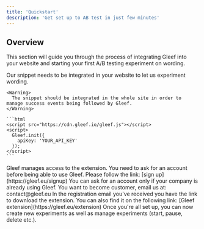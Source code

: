 ```yaml
---
title: 'Quickstart'
description: 'Get set up to AB test in just few minutes'
---
```


## Overview
This section will guide you through the process of integrating Gleef into your website and starting your first A/B testing experiment on wording.

<Steps>
  <Step title="Integrate our JS snippet">
    Our snippet needs to be integrated in your website to let us experiment wording.
    
    <Warning>
      The snippet should be integrated in the whole site in order to manage success events being followed by Gleef.
    </Warning>

    ```html
    <script src="https://cdn.gleef.io/gleef.js"></script>
    <script>
      Gleef.init({
        apiKey: 'YOUR_API_KEY'
      });
    </script>
    ```
  </Step>
  <Step title="Get credentials from Gleef">
    Gleef manages access to the extension. You need to ask for an account before being able to use Gleef.
    Please follow the link: [sign up](https://gleef.eu/signup)
    <Info>You can ask for an account only if your company is already using Gleef. You want to become customer, email us at: contact@gleef.eu</Info>
  </Step>
  <Step title="Download the Extension">
    In the registration email you've received you have the link to download the extension.
    You can also find it on the following link: [Gleef extension](https://gleef.eu/extension)
  </Step>
  <Step title="Launch & Manage experiments">
    Once you're all set up, you can now create new experiments as well as manage experiments (start, pause, delete etc.).
  </Step>
</Steps>
